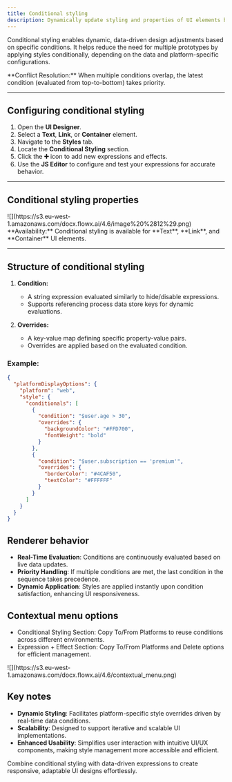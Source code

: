 ```yaml
---
title: Conditional styling
description: Dynamically update styling and properties of UI elements based on conditions, reducing the need for multiple prototypes.
---
```


Conditional styling enables dynamic, data-driven design adjustments based on specific conditions. It helps reduce the need for multiple prototypes by applying styles conditionally, depending on the data and platform-specific configurations.

<Info>
**Conflict Resolution:** When multiple conditions overlap, the latest condition (evaluated from top-to-bottom) takes priority.
</Info>

---

## Configuring conditional styling

1. Open the **UI Designer**.
2. Select a **Text**, **Link**, or **Container** element.
3. Navigate to the **Styles** tab.
4. Locate the **Conditional Styling** section.
5. Click the **➕** icon to add new expressions and effects.
6. Use the **JS Editor** to configure and test your expressions for accurate behavior.

---

## Conditional styling properties

<Frame>
![](https://s3.eu-west-1.amazonaws.com/docx.flowx.ai/4.6/image%20%2812%29.png)
</Frame>

<Info>
**Availability:** Conditional styling is available for **Text**, **Link**, and **Container** UI elements.
</Info>

---

## Structure of conditional styling

1. **Condition:**
   - A string expression evaluated similarly to hide/disable expressions.
   - Supports referencing process data store keys for dynamic evaluations.

2. **Overrides:**
   - A key-value map defining specific property-value pairs.
   - Overrides are applied based on the evaluated condition.

### Example:

```json
{
  "platformDisplayOptions": {
    "platform": "web",
    "style": {
      "conditionals": [
        {
          "condition": "$user.age > 30",
          "overrides": {
            "backgroundColor": "#FFD700",
            "fontWeight": "bold"
          }
        },
        {
          "condition": "$user.subscription == 'premium'",
          "overrides": {
            "borderColor": "#4CAF50",
            "textColor": "#FFFFFF"
          }
        }
      ]
    }
  }
}
```


## Renderer behavior

* **Real-Time Evaluation**: Conditions are continuously evaluated based on live data updates.
* **Priority Handling**: If multiple conditions are met, the last condition in the sequence takes precedence.
* **Dynamic Application**: Styles are applied instantly upon condition satisfaction, enhancing UI responsiveness.

## Contextual menu options

* Conditional Styling Section: Copy To/From Platforms to reuse conditions across different environments.
* Expression + Effect Section: Copy To/From Platforms and Delete options for efficient management.

<Frame>
![](https://s3.eu-west-1.amazonaws.com/docx.flowx.ai/4.6/contextual_menu.png)
</Frame>


## Key notes

* **Dynamic Styling**: Facilitates platform-specific style overrides driven by real-time data conditions.
* **Scalability**: Designed to support iterative and scalable UI implementations.
* **Enhanced Usability**: Simplifies user interaction with intuitive UI/UX components, making style management more accessible and efficient.

<Tip> 
Combine conditional styling with data-driven expressions to create responsive, adaptable UI designs effortlessly. 
</Tip> 